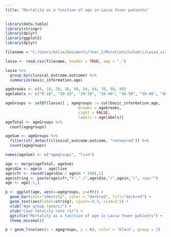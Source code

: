 ---
title: "Mortality as a function of age in Lassa fever patients"
---

```{r}
library(data.table)
library(stringr)
library(dplyr)
library(ggplot2)
library(dplyr)
```


```{r}
filename = "C:/Users/kelse/Documents/Year_2/Rotations/Colubri/Lassa_virus/practice_data/commcare-randomized-data-2018-2020.csv"

lassa <- read.csv(filename, header = TRUE, sep = ",")
```

```{r}
lassa %>%
  group_by(clinical_outcome.outcome) %>%
  summarize(basic_information.age)

agebreaks <- c(0, 10, 20, 30, 40, 50, 60, 70, 80, 90)
agelabels <- c("0-10", "10-20", "20-30", "30-40", "40-50", "50-60", "60-70", "70-80", "80-90")

ageGroups <- setDT(lassa)[ , agegroups := cut(basic_information.age, 
                                breaks = agebreaks, 
                                right = FALSE, 
                                labels = agelabels)]
ageTotal <- ageGroups %>%
  count(agegroups)

ageSum <- ageGroups %>%
  filter(str_detect(clinical_outcome.outcome, "recovered")) %>%
  count(agegroups)

names(ageSum) <- c("agegroups", "live")

age <- merge(ageTotal, ageSum)
age$die <- age$n - age$live
age$cfr <- round((age$die / age$n * 100),1)
age$string <- paste(age$cfr,"%"," (",age$die,"/",age$n,")", sep="")
age <- age[-1,]
```

```{r}
p <- ggplot(age, aes(x=agegroups, y=cfr)) +
  geom_bar(stat="identity", color = "darkred", fill="darkred") +
  geom_text(aes(label=string), vjust=-0.3, size=3.5) +
  xlab("Age group (years)") + 
  ylab("Case fatality rate (%)") +
  ggtitle("Mortality as a function of age in Lassa fever patients") +
  theme_minimal()

p + geom_line(aes(x = agegroups, y = n), color = 'black', group = 1) 
```


